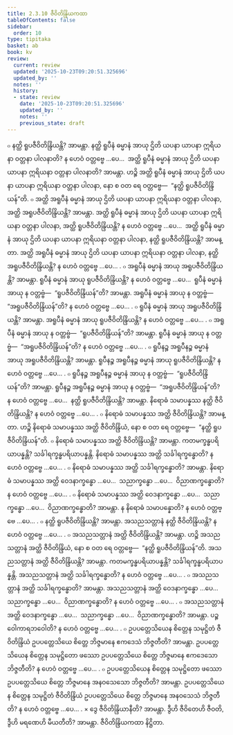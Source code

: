 ```yaml
---
title: 2.3.10 ဇီဝိတိန္ဒြိယကထာ
tableOfContents: false
sidebar:
  order: 10
type: tipitaka
basket: ab
book: kv
review:
  current: review
  updated: '2025-10-23T09:20:51.325696'
  updated_by: ''
  notes: ''
  history:
  - state: review
    date: '2025-10-23T09:20:51.325696'
    updated_by: ''
    notes: ''
    previous_state: draft
---
```



<ReviewStatus review={frontmatter.review} showDetails={true} />

<HypothesisAnnotation frontmatter={frontmatter} />

<DynamicBreadcrumb />

<Division number="540" book="kv" e="ch" v="32" p="291">

<Paragraph number="1826" book="kv">
๐ နတ္ထိ ရူပဇီဝိတိန္ဒြိယန္တိ? အာမန္တာ. နတ္ထိ ရူပီနံ ဓမ္မာနံ အာယု ဌိတိ ယပနာ ယာပနာ ဣရိယနာ ဝတ္တနာ ပါလနာတိ? န ဟေဝံ ဝတ္တဗ္ဗေ …ပေ…  အတ္ထိ ရူပီနံ ဓမ္မာနံ အာယု ဌိတိ ယပနာ ယာပနာ ဣရိယနာ ဝတ္တနာ ပါလနာတိ? အာမန္တာ. ဟဉ္စိ အတ္ထိ ရူပီနံ ဓမ္မာနံ အာယု ဌိတိ ယပနာ ယာပနာ ဣရိယနာ ဝတ္တနာ ပါလနာ, နော စ ဝတ ရေ ဝတ္တဗ္ဗေ—  “နတ္ထိ ရူပဇီဝိတိန္ဒြိယန်”တိ.
</Paragraph>

<Paragraph number="1827" book="kv">
๐ အတ္ထိ အရူပီနံ ဓမ္မာနံ အာယု ဌိတိ ယပနာ ယာပနာ ဣရိယနာ ဝတ္တနာ ပါလနာ, အတ္ထိ အရူပဇီဝိတိန္ဒြိယန္တိ? အာမန္တာ. အတ္ထိ ရူပီနံ ဓမ္မာနံ အာယု ဌိတိ ယပနာ ယာပနာ ဣရိယနာ ဝတ္တနာ ပါလနာ, အတ္ထိ ရူပဇီဝိတိန္ဒြိယန္တိ? န ဟေဝံ ဝတ္တဗ္ဗေ …ပေ…  အတ္ထိ ရူပီနံ ဓမ္မာနံ အာယု ဌိတိ ယပနာ ယာပနာ ဣရိယနာ ဝတ္တနာ ပါလနာ, နတ္ထိ ရူပဇီဝိတိန္ဒြိယန္တိ? အာမန္တာ. အတ္ထိ အရူပီနံ ဓမ္မာနံ အာယု ဌိတိ ယပနာ ယာပနာ ဣရိယနာ ဝတ္တနာ ပါလနာ, နတ္ထိ အရူပဇီဝိတိန္ဒြိယန္တိ? န ဟေဝံ ဝတ္တဗ္ဗေ …ပေ… .
</Paragraph>

<Paragraph number="1828" book="kv">
๐ အရူပီနံ ဓမ္မာနံ အာယု အရူပဇီဝိတိန္ဒြိယန္တိ? အာမန္တာ. ရူပီနံ ဓမ္မာနံ အာယု ရူပဇီဝိတိန္ဒြိယန္တိ? န ဟေဝံ ဝတ္တဗ္ဗေ …ပေ…  ရူပီနံ ဓမ္မာနံ အာယု န ဝတ္တဗ္ဗံ—  “ရူပဇီဝိတိန္ဒြိယန်”တိ? အာမန္တာ. အရူပီနံ ဓမ္မာနံ အာယု န ဝတ္တဗ္ဗံ—  “အရူပဇီဝိတိန္ဒြိယန်”တိ? န ဟေဝံ ဝတ္တဗ္ဗေ …ပေ… .
</Paragraph>

</Division>
<Division number="541" book="kv" e="ch" v="32" p="292">

<Paragraph number="1829" book="kv">
๐ ရူပီနံ ဓမ္မာနံ အာယု အရူပဇီဝိတိန္ဒြိယန္တိ? အာမန္တာ. အရူပီနံ ဓမ္မာနံ အာယု ရူပဇီဝိတိန္ဒြိယန္တိ? န ဟေဝံ ဝတ္တဗ္ဗေ …ပေ… .
</Paragraph>

<Paragraph number="1830" book="kv">
๐ အရူပီနံ ဓမ္မာနံ အာယု န ဝတ္တဗ္ဗံ—  “ရူပဇီဝိတိန္ဒြိယန်”တိ? အာမန္တာ. ရူပီနံ ဓမ္မာနံ အာယု န ဝတ္တဗ္ဗံ—  “အရူပဇီဝိတိန္ဒြိယန်”တိ? န ဟေဝံ ဝတ္တဗ္ဗေ …ပေ… .
</Paragraph>

<Paragraph number="1831" book="kv">
๐ ရူပီနဉ္စ အရူပီနဉ္စ ဓမ္မာနံ အာယု အရူပဇီဝိတိန္ဒြိယန္တိ? အာမန္တာ. ရူပီနဉ္စ အရူပီနဉ္စ ဓမ္မာနံ အာယု ရူပဇီဝိတိန္ဒြိယန္တိ? န ဟေဝံ ဝတ္တဗ္ဗေ …ပေ… .
</Paragraph>

<Paragraph number="1832" book="kv">
๐ ရူပီနဉ္စ အရူပီနဉ္စ ဓမ္မာနံ အာယု န ဝတ္တဗ္ဗံ—  “ရူပဇီဝိတိန္ဒြိယန်”တိ? အာမန္တာ. ရူပီနဉ္စ အရူပီနဉ္စ ဓမ္မာနံ အာယု န ဝတ္တဗ္ဗံ—  “အရူပဇီဝိတိန္ဒြိယန်”တိ? န ဟေဝံ ဝတ္တဗ္ဗေ …ပေ…  နတ္ထိ ရူပဇီဝိတိန္ဒြိယန္တိ? အာမန္တာ. နိရောဓံ သမာပန္နဿ နတ္ထိ ဇီဝိတိန္ဒြိယန္တိ? န ဟေဝံ ဝတ္တဗ္ဗေ …ပေ… .
</Paragraph>

</Division>
<Division number="542" book="kv" e="ch" v="32" p="292">

<Paragraph number="1833" book="kv">
๐ နိရောဓံ သမာပန္နဿ အတ္ထိ ဇီဝိတိန္ဒြိယန္တိ? အာမန္တာ. ဟဉ္စိ နိရောဓံ သမာပန္နဿ အတ္ထိ ဇီဝိတိန္ဒြိယံ, နော စ ဝတ ရေ ဝတ္တဗ္ဗေ—  “နတ္ထိ ရူပဇီဝိတိန္ဒြိယန်”တိ.
</Paragraph>

<Paragraph number="1834" book="kv">
๐ နိရောဓံ သမာပန္နဿ အတ္ထိ ဇီဝိတိန္ဒြိယန္တိ? အာမန္တာ. ကတမက္ခန္ဓပရိယာပန္နန္တိ? သင်္ခါရက္ခန္ဓပရိယာပန္နန္တိ. နိရောဓံ သမာပန္နဿ အတ္ထိ သင်္ခါရက္ခန္ဓောတိ? န ဟေဝံ ဝတ္တဗ္ဗေ …ပေ… .
</Paragraph>

<Paragraph number="1835" book="kv">
๐ နိရောဓံ သမာပန္နဿ အတ္ထိ သင်္ခါရက္ခန္ဓောတိ? အာမန္တာ. နိရောဓံ သမာပန္နဿ အတ္ထိ ဝေဒနာက္ခန္ဓော …ပေ…  သညာက္ခန္ဓော …ပေ…  ဝိညာဏက္ခန္ဓောတိ? န ဟေဝံ ဝတ္တဗ္ဗေ …ပေ… .
</Paragraph>

<Paragraph number="1836" book="kv">
๐ နိရောဓံ သမာပန္နဿ အတ္ထိ ဝေဒနာက္ခန္ဓော …ပေ…  သညာက္ခန္ဓော …ပေ…  ဝိညာဏက္ခန္ဓောတိ? အာမန္တာ. န နိရောဓံ သမာပန္နောတိ? န ဟေဝံ ဝတ္တဗ္ဗေ …ပေ… .
</Paragraph>

</Division>
<Division number="543" book="kv" e="ch" v="32" p="292">

<Paragraph number="1837" book="kv">
๐ နတ္ထိ ရူပဇီဝိတိန္ဒြိယန္တိ? အာမန္တာ. အသညသတ္တာနံ နတ္ထိ ဇီဝိတိန္ဒြိယန္တိ? န ဟေဝံ ဝတ္တဗ္ဗေ …ပေ… .
</Paragraph>

<Paragraph number="1838" book="kv">
๐ အသညသတ္တာနံ အတ္ထိ ဇီဝိတိန္ဒြိယန္တိ? အာမန္တာ. ဟဉ္စိ အသညသတ္တာနံ အတ္ထိ ဇီဝိတိန္ဒြိယံ, နော စ ဝတ ရေ ဝတ္တဗ္ဗေ—  “နတ္ထိ ရူပဇီဝိတိန္ဒြိယန်”တိ. အသညသတ္တာနံ အတ္ထိ ဇီဝိတိန္ဒြိယန္တိ? အာမန္တာ. ကတမက္ခန္ဓပရိယာပန္နန္တိ? သင်္ခါရက္ခန္ဓပရိယာပန္နန္တိ. အသညသတ္တာနံ အတ္ထိ သင်္ခါရက္ခန္ဓောတိ? န ဟေဝံ ဝတ္တဗ္ဗေ …ပေ… .
</Paragraph>

<Paragraph number="1839" book="kv">
๐ အသညသတ္တာနံ အတ္ထိ သင်္ခါရက္ခန္ဓောတိ? အာမန္တာ. အသညသတ္တာနံ အတ္ထိ ဝေဒနာက္ခန္ဓော …ပေ…  သညာက္ခန္ဓော …ပေ…  ဝိညာဏက္ခန္ဓောတိ? န ဟေဝံ ဝတ္တဗ္ဗေ …ပေ… .
</Paragraph>

<Paragraph number="1840" book="kv">
๐ အသညသတ္တာနံ အတ္ထိ ဝေဒနာက္ခန္ဓော …ပေ…  သညာက္ခန္ဓော …ပေ…  ဝိညာဏက္ခန္ဓောတိ? အာမန္တာ. ပဉ္စဝေါကာရဘဝေါတိ? န ဟေဝံ ဝတ္တဗ္ဗေ …ပေ… .
</Paragraph>

</Division>
<Division number="544" book="kv" e="ch" v="32" p="293">

<Paragraph number="1841" book="kv">
๐ ဥပပတ္တေသိယေန စိတ္တေန သမုဋ္ဌိတံ ဇီဝိတိန္ဒြိယံ ဥပပတ္တေသိယေ စိတ္တေ ဘိဇ္ဇမာနေ ဧကဒေသံ ဘိဇ္ဇတီတိ? အာမန္တာ. ဥပပတ္တေသိယေန စိတ္တေန သမုဋ္ဌိတော ဖဿော ဥပပတ္တေသိယေ စိတ္တေ ဘိဇ္ဇမာနေ ဧကဒေသော ဘိဇ္ဇတီတိ? န ဟေဝံ ဝတ္တဗ္ဗေ …ပေ… .
</Paragraph>

<Paragraph number="1842" book="kv">
๐ ဥပပတ္တေသိယေန စိတ္တေန သမုဋ္ဌိတော ဖဿော ဥပပတ္တေသိယေ စိတ္တေ ဘိဇ္ဇမာနေ အနဝသေသော ဘိဇ္ဇတီတိ? အာမန္တာ. ဥပပတ္တေသိယေန စိတ္တေန သမုဋ္ဌိတံ ဇီဝိတိန္ဒြိယံ ဥပပတ္တေသိယေ စိတ္တေ ဘိဇ္ဇမာနေ အနဝသေသံ ဘိဇ္ဇတီတိ? န ဟေဝံ ဝတ္တဗ္ဗေ …ပေ… .
</Paragraph>

</Division>
<Division number="545" book="kv" e="ch" v="32" p="293">

<Paragraph number="1843" book="kv">
× ဒွေ ဇီဝိတိန္ဒြိယာနီတိ? အာမန္တာ. ဒွီဟိ ဇီဝိတေဟိ ဇီဝတိ, ဒွီဟိ မရဏေဟိ မီယတီတိ? အာမန္တာ.

</Paragraph>
</Division>

<Paragraph number="1844" type="center" book="kv">
ဇီဝိတိန္ဒြိယကထာ နိဋ္ဌိတာ.
</Paragraph>
